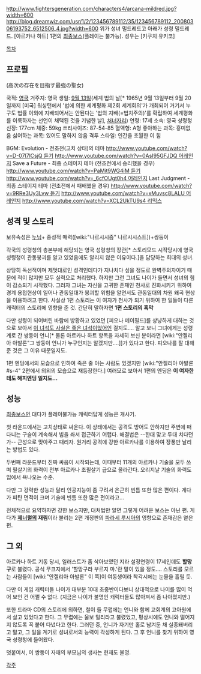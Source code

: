 {{{+1 ミルドレッド・アヴァロン / Mildred Avallone}}}
http://www.fightersgeneration.com/characters4/arcana-mildred.jpg?width=600
http://blog.dreamwiz.com/usr/1/2/123456789112/35/123456789112_20080306193752_6512506_4.jpg?width=600
위가 성녀 밀드레드고 아래가 성령 밀드레드.
[아르카나 하트] 1편의 [[최종보스]](플레이는 불가능). 성우는 [키쿠치 유키코]

[[목차]]

== 프로필 ==
{{{+1 「고차원의 존재를 목표로 하는 최강의 성녀」}}} (高次の存在を目指す最強の聖女)

국적: [[영국]]
거주지: 영국
생일: [[9월 13일]](세계 법의 날[* 1965년 9월 13일부터 9월 20일까지 [미국] 워싱턴에서 '법에 의한 세계평화 제2회 세계회의'가 개최되어 거기서 누구도 법률 이외에 지배되어서는 안된다는 '법의 지배(=법치주의)'를 확립하여 세계평화를 이룩하자는 선언이 채택된 것을 기념한 날], [[처녀자리]])
연령: 17세
소속: 영국 성령청
신장: 177cm 
체중: 59kg 
쓰리사이즈: 87-54-85
혈액형: A형
좋아하는 과목: 흥미없음
싫어하는 과목: 있어도 말하지 않음
격투 스타일: 인간을 초월한 이 힘

BGM:
Evolution - 전초전(고치 상태)의 테마 [[http://www.youtube.com/watch?v=D-07l7lCsjQ 듣기]] [[http://www.youtube.com/watch?v=0AsI95GFJDQ 어레인지]]
Save a Future - 최종 스테이지 테마 (전초전에서 승리했을 경우) [[http://www.youtube.com/watch?v=PaMit9WG4iM 듣기]] [[http://www.youtube.com/watch?v=_6cfOUgt0h4 어레인지]]
Last Judgment - 최종 스테이지 테마 (전초전에서 패배했을 경우) [[http://www.youtube.com/watch?v=9RRe3Uy3Lvw 듣기]] [[http://www.youtube.com/watch?v=xMuvsc8LALU 어레인지]] [[http://www.youtube.com/watch?v=XCL2UkTU9s4 리믹스]]

== 성격 및 스토리 ==
보유속성은 [[누님]]+ 중성적 매력([wiki:"나르시시즘" 나르시시스트])+쌍둥이

각국의 성령청의 총본부에 해당되는 영국 성령청의 장관[* 스토리모드 시작당시에 영국성령청이 관동붕괴를 알고 있었음에도 알리지 않은 이유이다.]을 담당하는 희대의 성녀.

상당히 독선적이며 제멋대로인 성격인데다가 지나치다 싶을 정도로 완벽주의자이기 때문에 적이 많지만 모두 실력으로 처리했다. 하지만 그런 그녀도 나이가 들면서 성녀의 힘이 감소되기 시작했다. 그러자 그녀는 자신을 고귀한 존재인 천사로 진화시키기 위하여 경계 용접현상이 일어나 관동일대가 붕괴할 위험을 알면서도 관동일대의 차원 왜곡 현상을 이용하려고 한다. 사실상 1편 스토리는 이 여자가 천사가 되기 위하여 한 일들이 다른 캐릭터의 스토리에 영향을 준 것. 간단히 말하자면 '''1편 스토리의 흑막'''

다만 성령이 되어버린 바람에 방황하고 있었던 [피오나 메이필드]를 상냥하게 대하는 것으로 보아서 [[이 녀석도 사실은 좋은 녀석이었어]]인 걸지도…. 알고 보니 그녀에게는 성령계로 간 쌍둥이 언니[* 물론 아르카나 하트 항목을 자세히 보신 분이라면 [wiki:"안젤리아 아발론"그 쌍둥이 언니가 누구인지는 알겠지만....]]가 있다고 한다. 피오나를 잘 대해준 것은 그 이유 때문일지도.

1편 엔딩에서의 모습으로 인하여 죽은 줄 아는 사람도 있겠지만 [wiki:"안젤리아 아발론#s-4" 2편에서 의외의 모습으로 재등장한다.] 여러모로 보아서 1편의 엔딩은 '''이 여자한테도 해피엔딩 일지도...'''

== 성능 ==
[[최종보스]]인 대다가 플레이불가능 캐릭터답게 성능은 개사기.

첫 라운드에서는 고치상태로 싸운다. 이 상태에서는 공격도 방어도 안하지만 주변에 떠다니는 구슬이 계속해서 빔을 쏴서 접근하기 어렵다. 해결법은 --한대 맞고 두대 치다던가-- 근성으로 맞아주고 때리자. 원거리 공격에 강한 아르카나를 이용하여 장풍만 날리는 방법도 있다.

두번째 라운드부터 진짜 싸움이 시작되는데, 이때부터 11개의 아르카나 기술을 모두 쓰며 필살기의 화력이 전부 아르카나 초필살기 급으로 올라간다. 오리지날 기술의 화력도 입에서 욕나오는 수준.

다만 그 강력한 성능과 달리 인공지능이 좀 구려서 은근히 빈틈 또한 많은 편이다. 게다가 피탄 면적이 크며 기술에 빈틈 또한 많은 편이라고...

전체적으로 요약하자면 강한 보스지만, 대처법만 알면 그렇게 어려운 보스는 아닌 편. 게다가 '''[[제너럴]]의 재림'''이라 불리는 2편 개정판의 [[파라세 루시아]]의 영향으로 존재감은 옅은 편.

== 그 외 ==
아르카나 하트 기동 당시, 일러스트가 좀 삭아보였던 지라 설정연령이 17세인데도 '''할망구'''로 불렸다. 공식 무크지에서 '할망구라 부르지 마.'란 말이 있을 정도.... 스토리를 모르는 사람들이 [wiki:"안젤리아 아발론" 이 쪽]이 여동생이라 착각시에는 눈물을 흘릴 듯.

다만 이 게임 캐릭터들 나이가 대부분 10대 초중반이다보니 상대적으로 나이를 많이 먹어 보인 건 어쩔 수 없다. (지금은 나이가 불명인 캐릭터들도 많아져서 좀 나아졌지만.)

또한 드라마 CD의 스토리에 의하면, 철이 들 무렵에는 언니와 함께 교회계의 고아원에서 살고 있었다고 한다. 그 무렵에는 울보 밀리라고 불렸었고, 평상시에도 언니와 떨어지지 않도록 꼭 붙어 다녔다고 한다. 그러던 중, 언니가 자기만 홀로 남겨둔 채 실종돼버리고 말고, 그 일을 계기로 성녀로서의 능력이 각성하게 된다. 그 후 언니를 찾기 위하여 영국 성령청에 들어왔다. 
  
덧붙여서, 이 쌍둥이 자매의 부모님의 생사는 현재도 불명.

[[각주]]
